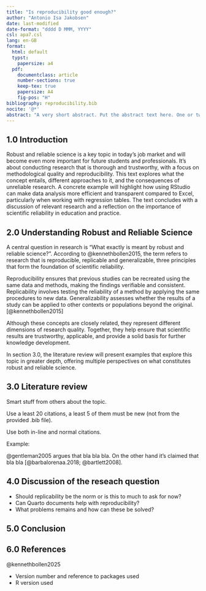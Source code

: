 ```yaml
---
title: "Is reproducibility good enough?"
author: "Antonio Isa Jakobsen"
date: last-modified
date-format: "dddd D MMM, YYYY"
csl: apa7.csl
lang: en-GB
format:
  html: default
  typst:
    papersize: a4
  pdf:
    documentclass: article
    number-sections: true
    keep-tex: true
    papersize: A4
    fig-pos: "H"
bibliography: reproducibility.bib
nocite: '@*'
abstract: "A very short abstract. Put the abstract text here. One or two paragraphs summarising what follows below."
---
```


## 1.0 Introduction

Robust and reliable science is a key topic in today’s job market and will become even more important for future students and professionals. It’s about conducting research that is thorough and trustworthy, with a focus on methodological quality and reproducibility. This text explores what the concept entails, different approaches to it, and the consequences of unreliable research. A concrete example will highlight how using RStudio can make data analysis more efficient and transparent compared to Excel, particularly when working with regression tables. The text concludes with a discussion of relevant research and a reflection on the importance of scientific reliability in education and practice.

## 2.0 Understanding Robust and Reliable Science

A central question in research is "What exactly is meant by robust and reliable science?". According to @kennethbollen2015, the term refers to research that is reproducible, replicable and generalizable, three principles that form the foundation of scientific reliability.

Reproducibility ensures that previous studies can be recreated using the same data and methods, making the findings verifiable and consistent. Replicability involves testing the reliability of a method by applying the same procedures to new data. Generalizability assesses whether the results of a study can be applied to other contexts or populations beyond the original. [@kennethbollen2015]

Although these concepts are closely related, they represent different dimensions of research quality. Together, they help ensure that scientific results are trustworthy, applicable, and provide a solid basis for further knowledge development.

In section 3.0, the literature review will present examples that explore this topic in greater depth, offering multiple perspectives on what constitutes robust and reliable science.

## 3.0 Literature review

Smart stuff from others about the topic.

Use a least 20 citations, a least 5 of them must be new (not from the provided .bib file).

Use both in-line and normal citations.

Example:

@gentleman2005 argues that bla bla bla. On the other hand it's claimed that bla bla [@barbalorenaa.2018; @bartlett2008].

## 4.0 Discussion of the reseach question

-   Should replicability be the norm or is this to much to ask for now?
-   Can Quarto documents help with reproducibility?
-   What problems remains and how can these be solved?

## 5.0 Conclusion

## 6.0 References

@kennethbollen2025

-   Version number and reference to packages used
-   R version used
